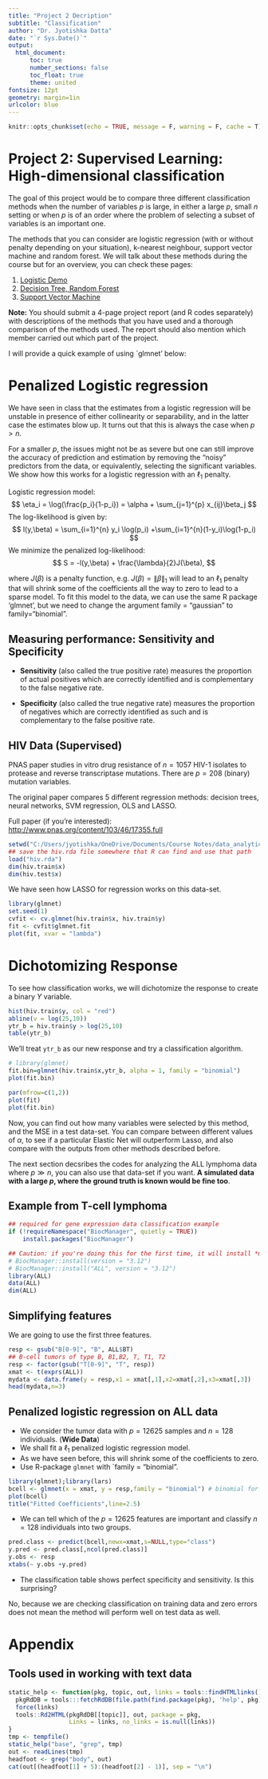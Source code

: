 ```yaml
---
title: "Project 2 Decription"
subtitle: "Classification"
author: "Dr. Jyotishka Datta"
date: "`r Sys.Date()`"
output: 
  html_document:
      toc: true
      number_sections: false
      toc_float: true
      theme: united
fontsize: 12pt
geometry: margin=1in
urlcolor: blue
---
```


```r
knitr::opts_chunk$set(echo = TRUE, message = F, warning = F, cache = T)
```

# Project 2: Supervised Learning: High-dimensional classification 

The goal of this project would be to compare three different classification methods when the number of variables $p$ is large, in either a large $p$, small $n$ setting or when $p$ is of an order where the problem of selecting a subset of variables is an important one. 

The methods that you can consider are logistic regression (with or without penalty depending on your situation), k-nearest neighbour, support vector machine and random forest. We will talk about these methods during the course but for an overview, you can check these pages: 

1. [Logistic Demo](http://dattahub.github.io/data-analytics/logistic_demo.html)
2. [Decision Tree, Random Forest](http://dattahub.github.io/data-analytics/tree_demo.html)
3. [Support Vector Machine](http://dattahub.github.io/data-analytics/svm_islr.html)

**Note:** You should submit a 4-page project report (and R codes separately) with descriptions of the methods that you have used and a thorough comparison of the methods used. The report should also mention which member carried out which part of the project. 

I will provide a quick example of using `glmnet' below: 

# Penalized Logistic regression

We have seen in class that the estimates from a logistic regression will be unstable in presence of either collinearity or separability, and in the latter case the estimates blow up. It turns out that this is always the case when $p > n$. 

For a smaller $p$, the issues might not be as severe but one can still improve the accuracy of prediction and estimation by removing the "noisy" predictors from the data, or equivalently, selecting the significant variables. We show how this works for a logistic regression with an $\ell_1$ penalty. 

Logistic regression model: 
$$ 
\eta_i = \log(\frac{p_i}{1-p_i}) = \alpha + \sum_{j=1}^{p} x_{ij}\beta_j 
$$
The log-likelihood is given by: 
$$
l(y,\beta) = \sum_{i=1}^{n} y_i \log(p_i) +\sum_{i=1}^{n}(1-y_i)\log(1-p_i)
$$
We minimize the penalized log-likelihood:
$$
S = -l(y,\beta) + \frac{\lambda}{2}J(\beta),
$$

where $J(\beta)$ is a penalty function, e.g. $J(\beta) = \lVert \beta \rVert_1$ will lead to an $\ell_1$ penalty that will shrink some of the coefficients all the way to zero to lead to a sparse model. To fit this model to the data, we can use the same R package 'glmnet', but we need to change the argument family = "gaussian" to family="binomial". 

## Measuring performance: Sensitivity and Specificity

- **Sensitivity** (also called the true positive rate) measures the proportion of actual positives which are correctly identified and is complementary to the false negative rate.

- **Specificity** (also called the true negative rate) measures the proportion of negatives which are correctly identified as such and is complementary to the false positive rate.


## HIV Data (Supervised)

PNAS paper studies in vitro drug resistance of $n = 1057$ HIV-1 isolates to protease and reverse transcriptase mutations. There are $p = 208$ (binary) mutation variables. 

The original paper compares 5 different regression methods: decision trees, neural networks, SVM regression, OLS and LASSO.

Full paper (if you're interested): [http://www.pnas.org/content/103/46/17355.full](http://www.pnas.org/content/103/46/17355.full)

```r
setwd("C:/Users/jyotishka/OneDrive/Documents/Course Notes/data_analytics/2022/R codes/datasets")
## save the hiv.rda file somewhere that R can find and use that path
load("hiv.rda")
dim(hiv.train$x)
dim(hiv.test$x)
```

We have seen how LASSO for regression works on this data-set. 

```r
library(glmnet)
set.seed(1)
cvfit <- cv.glmnet(hiv.train$x, hiv.train$y)
fit <- cvfit$glmnet.fit
plot(fit, xvar = "lambda")
```

# Dichotomizing Response 

To see how classification works, we will dichotomize the response to create a binary $Y$ variable. 

```r
hist(hiv.train$y, col = "red")
abline(v = log(25,10))
ytr_b = hiv.train$y > log(25,10)
table(ytr_b)
```

We'll treat `ytr_b` as our new response and try a classification algorithm. 

```r
# library(glmnet)
fit.bin=glmnet(hiv.train$x,ytr_b, alpha = 1, family = "binomial")
plot(fit.bin)
```

```r
par(mfrow=c(1,2))
plot(fit)
plot(fit.bin)
```


Now, you can find out how many variables were selected by this method, and the MSE in a test data-set. You can compare between different values of $\alpha$, to see if a particular Elastic Net will outperform Lasso, and also compare with the outputs from other methods described before.

The next section decsribes the codes for analyzing the ALL lymphoma data where $p \gg n$, you can also use that data-set if you want. **A simulated data with a large $p$, where the ground truth is known would be fine too**.


## Example from T-cell lymphoma 

```r
## required for gene expression data classification example
if (!requireNamespace("BiocManager", quietly = TRUE))
    install.packages("BiocManager")

## Caution: if you're doing this for the first time, it will install *many* packages. 
# BiocManager::install(version = "3.12")
# BiocManager::install("ALL", version = "3.12")
library(ALL)
data(ALL)
dim(ALL)
```

## Simplifying features 

We are going to use the first three features. 

```r
resp <- gsub("B[0-9]", "B", ALL$BT) 
## B-cell tumors of type B, B1,B2, T, T1, T2 
resp <- factor(gsub("T[0-9]", "T", resp))
xmat <- t(exprs(ALL))
mydata <- data.frame(y = resp,x1 = xmat[,1],x2=xmat[,2],x3=xmat[,3])
head(mydata,n=3)
```

##  Penalized logistic regression on ALL data

- We consider the tumor data with $p = 12625$ samples and $n = 128$ individuals. (**Wide Data**)
- We shall fit a $\ell_1$ penalized logistic regression model. 
- As we have seen before, this will shrink some of the coefficients to zero. 
- Use R-package `glmnet` with `family = "binomial". 

```r
library(glmnet);library(lars)
bcell <- glmnet(x = xmat, y = resp,family = "binomial") # binomial for binary response
plot(bcell)
title("Fitted Coefficients",line=2.5)
```

- We can tell which of the $p = 12625$ features are important and classify $n = 128$ individuals into two groups. 


```r
pred.class <- predict(bcell,newx=xmat,s=NULL,type="class")
y.pred <- pred.class[,ncol(pred.class)]
y.obs <- resp
xtabs(~ y.obs +y.pred) 
```
- The classification table shows perfect specificity and sensitivity. Is this surprising? 

No, because we are checking classification on training data and zero errors does not mean the method will perform well on test data as well. 


# Appendix

## Tools used in working with text data 

```r
static_help <- function(pkg, topic, out, links = tools::findHTMLlinks()) {
  pkgRdDB = tools:::fetchRdDB(file.path(find.package(pkg), 'help', pkg))
  force(links)
  tools::Rd2HTML(pkgRdDB[[topic]], out, package = pkg,
                 Links = links, no_links = is.null(links))
}
tmp <- tempfile()
static_help("base", "grep", tmp)
out <- readLines(tmp)
headfoot <- grep("body", out)
cat(out[(headfoot[1] + 5):(headfoot[2] - 1)], sep = "\n")
```
